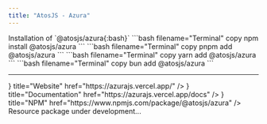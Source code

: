 ```yaml
---
title: "AtosJS - Azura"
---
```



<Callout type="info">
Installation of `@atosjs/azura{:bash}`
<Tabs items={['npm', 'pnpm', 'yarn', 'bun']}>
  <Tabs.Tab>
    ```bash filename="Terminal" copy
    npm install @atosjs/azura
    ```
  </Tabs.Tab>
  <Tabs.Tab>
    ```bash filename="Terminal" copy
    pnpm add @atosjs/azura
    ```
  </Tabs.Tab>
  <Tabs.Tab>
    ```bash filename="Terminal" copy
    yarn add @atosjs/azura
    ```
  </Tabs.Tab>
  <Tabs.Tab>
    ```bash filename="Terminal" copy
    bun add @atosjs/azura
    ```
  </Tabs.Tab>
</Tabs>
</Callout>

---

<Cards>
  <Cards.Card
    icon={<FaPager />}
    title="Website"
    href="https://azurajs.vercel.app/"
  />
  <Cards.Card
    icon={<SiGoogledocs />}
    title="Documentation"
    href="https://azurajs.vercel.app/docs"
  />
  <Cards.Card
    icon={<SiNpm />}
    title="NPM"
    href="https://www.npmjs.com/package/@atosjs/azura"
  />
</Cards>

<Callout type=".">
  <div style={{ display: 'flex', alignItems: 'center', gap: '0.5rem', fontSize: '1rem', fontWeight: 'bold' }}>
    <FaCircleNotch size="1rem" />
    <span>Resource package under development...</span>
  </div>
</Callout>
